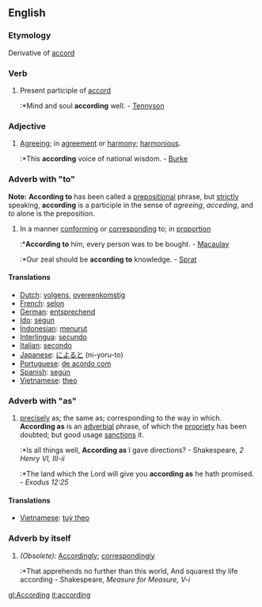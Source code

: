 ==English==
===Etymology===
Derivative of [[accord]]
===Verb===
#Present participle of [[accord]]
#:*Mind and soul '''according''' well. - [[Tennyson]]
===Adjective===
#[[Agreeing]]; in [[agreement]] or [[harmony]]; [[harmonious]].
#:*This '''according''' voice of national wisdom. - [[Burke]]
===Adverb with "to"===
'''Note:''' '''According to''' has been called a [[prepositional]] phrase, but [[strictly]] speaking, '''according''' is a participle in the sense of ''agreeing'', ''acceding'', and ''to'' alone is the preposition.
#In a manner [[conform]]ing or [[correspond]]ing to; in [[proportion]] 
#:*'''According to''' him, every person was to be bought. - [[Macaulay]]
#:*Our zeal should be '''according to''' knowledge. - [[Sprat]]
====Translations====
* [[Dutch]]: [[volgens]], [[overeenkomstig]]
* [[French]]: [[selon]]
* [[German]]: [[entsprechend]]
* [[Ido]]: [[segun]]
* [[Indonesian]]: [[turut|menurut]]
* [[Interlingua]]: [[secundo]]
* [[Italian]]: [[secondo]]
* [[Japanese]]: [[によると]] (ni-yoru-to)
* [[Portuguese]]: [[de acordo com]]
* [[Spanish]]: [[según]]
* [[Vietnamese]]: [[theo]]
===Adverb with "as"===
#[[precisely]] as; the same as; corresponding to the way in which. '''According as''' is an [[adverbial]] phrase, of which the [[propriety]] has been doubted; but good usage [[sanctions]] it.  
#:*Is all things well, '''According as''' I gave directions? - Shakespeare, ''2 Henry VI, III-ii''
#:*The land which the Lord will give you '''according as''' he hath promised. - ''Exodus 12:25''
====Translations====
*[[Vietnamese]]: [[tuỳ theo]]

===Adverb by itself===
#''(Obsolete):'' [[Accordingly]]; [[correspondingly]]
#:*That apprehends no further than this world, And squarest thy life according - Shakespeare, ''Measure for Measure, V-i''

[[gl:According]]
[[it:according]]